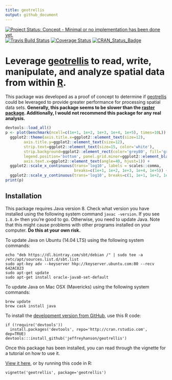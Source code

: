 ```yaml
---
title: geotrellis
output: github_document
---
```


[![Project Status: Concept - Minimal or no implementation has been done yet.](http://www.repostatus.org/badges/latest/concept.svg)](http://www.repostatus.org/#concept)
[![Travis Build Status](https://img.shields.io/travis/jeffreyhanson/geotrellis/master.svg?label=Linux)](https://travis-ci.org/jeffreyhanson/geotrellis)
[![Coverage Status](https://codecov.io/github/jeffreyhanson/geotrellis/coverage.svg?branch=master)](https://codecov.io/github/jeffreyhanson/geotrellis?branch=master)
[![CRAN_Status_Badge](http://www.r-pkg.org/badges/version/geotrellis)](https://CRAN.R-project.org/package=geotrellis)

# Leverage [geotrellis](http://geotrellis.io) to read, write, manipulate, and analyze spatial data from within [R](https://cran.r-project.org).

This package was developed as a proof of concept to determine if [geotrellis](http://geotrellis.io) could be leveraged to provide greater performance for processing spatial data sets. **Generally, this package seems to be slower than the [raster package](https://CRAN.R-project.org/package=raster). Additionally, I would not recommend this package for any real analysis.** 

```r
devtools::load_all()
p <- plot(benchmark(ncell=c(1e+1, 1e+2, 1e+3, 1e+4, 1e+5), times=10L)) +
  ggplot2::theme(axis.title.x=ggplot2::element_text(size=12),
        axis.title.y=ggplot2::element_text(size=12),
        strip.text=ggplot2::element_text(size=15, color='white'),
        strip.background=ggplot2::element_rect(color='grey80', fill='grey20'),
        legend.position='bottom', panel.grid.minor=ggplot2::element_blank(),
        axis.text.x=ggplot2::element_text(angle=40, hjust=1)) +
  ggplot2::scale_x_continuous(trans='log10', labels = scales::comma,
                              breaks=c(1e+1, 1e+2, 1e+3, 1e+4, 1e+5)) +
  ggplot2::scale_y_continuous(trans='log10', breaks=c(1, 1e+1, 1e+2, 1e+3, 1e+5))
print(p)
```

## Installation

This package requires Java version 8. Check what version you have installed using the following system command `javac -version`. If you see `1.8.0+` then you're good to go. Otherwise, you need to update Java. Note that this might cause problems with other programs installed on your computer. **Do this at your own risk.**

To update Java on Ubuntu (14.04 LTS) using the following system commands:

```
echo "deb https://dl.bintray.com/sbt/debian /" | sudo tee -a /etc/apt/sources.list.d/sbt.list
sudo apt-key adv --keyserver hkp://keyserver.ubuntu.com:80 --recv 642AC823
sudo apt-get update
sudo apt-get install oracle-java8-set-default
```

To update Java on Mac OSX (Mavericks) using the following system commands:

```
brew update
brew cask install java
```

To install the [development version from GitHub](https://github.com/jeffreyhanson/geotrellis), use this R code:

```
if (!require('devtools'))
  install.packages('devtools', repo='http://cran.rstudio.com', dep=TRUE)
devtools:::install_github('jeffreyhanson/geotrellis')
```

Once this package has been installed, you can read through the vignette for a tutorial on how to use it.

[View it here](https://cdn.rawgit.com/jeffreyhanson/geotrellis/master/inst/doc/geotrellis.html), or by running this code in R:

```
vignette('geotrellis', package='geotrellis')
```
